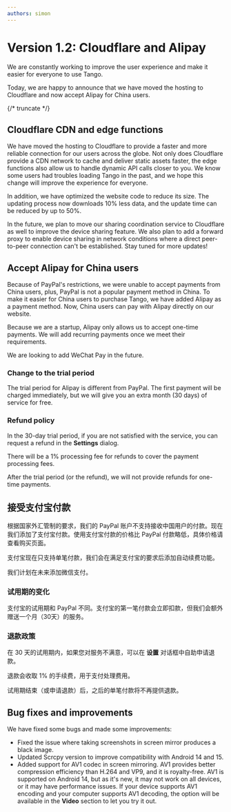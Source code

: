 ```yaml
---
authors: simon
---
```


# Version 1.2: Cloudflare and Alipay

We are constantly working to improve the user experience and make it easier for everyone to use Tango.

Today, we are happy to announce that we have moved the hosting to Cloudflare and now accept Alipay for China users.

{/* truncate */}

## Cloudflare CDN and edge functions

We have moved the hosting to Cloudflare to provide a faster and more reliable connection for our users across the globe. Not only does Cloudflare provide a CDN network to cache and deliver static assets faster, the edge functions also allow us to handle dynamic API calls closer to you. We know some users had troubles loading Tango in the past, and we hope this change will improve the experience for everyone.

In addition, we have optimized the website code to reduce its size. The updating process now downloads 10% less data, and the update time can be reduced by up to 50%.

In the future, we plan to move our sharing coordination service to Cloudflare as well to improve the device sharing feature. We also plan to add a forward proxy to enable device sharing in network conditions where a direct peer-to-peer connection can't be established. Stay tuned for more updates!

## Accept Alipay for China users

Because of PayPal's restrictions, we were unable to accept payments from China users, plus, PayPal is not a popular payment method in China. To make it easier for China users to purchase Tango, we have added Alipay as a payment method. Now, China users can pay with Alipay directly on our website.

Because we are a startup, Alipay only allows us to accept one-time payments. We will add recurring payments once we meet their requirements.

We are looking to add WeChat Pay in the future.

### Change to the trial period

The trial period for Alipay is different from PayPal. The first payment will be charged immediately, but we will give you an extra month (30 days) of service for free.

### Refund policy

In the 30-day trial period, if you are not satisfied with the service, you can request a refund in the **Settings** dialog.

There will be a 1% processing fee for refunds to cover the payment processing fees.

After the trial period (or the refund), we will not provide refunds for one-time payments.

## 接受支付宝付款

根据国家外汇管制的要求，我们的 PayPal 账户不支持接收中国用户的付款。现在我们添加了支付宝付款。使用支付宝付款的价格比 PayPal 付款略低，具体价格请查看购买页面。

支付宝现在只支持单笔付款，我们会在满足支付宝的要求后添加自动续费功能。

我们计划在未来添加微信支付。

### 试用期的变化

支付宝的试用期和 PayPal 不同。支付宝的第一笔付款会立即扣款，但我们会额外赠送一个月（30天）的服务。

### 退款政策

在 30 天的试用期内，如果您对服务不满意，可以在 **设置** 对话框中自助申请退款。

退款会收取 1% 的手续费，用于支付处理费用。

试用期结束（或申请退款）后，之后的单笔付款将不再提供退款。

## Bug fixes and improvements

We have fixed some bugs and made some improvements:

* Fixed the issue where taking screenshots in screen mirror produces a black image.
* Updated Scrcpy version to improve compatibility with Android 14 and 15.
* Added support for AV1 codec in screen mirroring. AV1 provides better compression efficiency than H.264 and VP9, and it is royalty-free. AV1 is supported on Android 14, but as it's new, it may not work on all devices, or it may have performance issues. If your device supports AV1 encoding and your computer supports AV1 decoding, the option will be available in the **Video** section to let you try it out.

